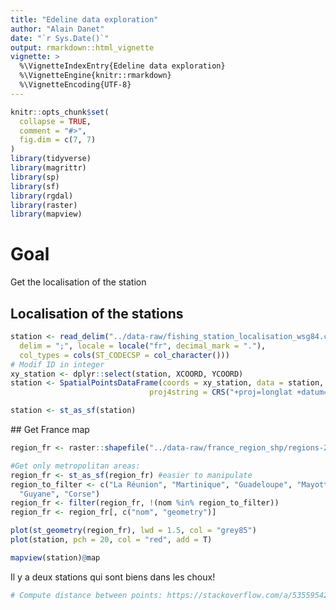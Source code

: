 ```yaml
---
title: "Edeline data exploration"
author: "Alain Danet"
date: "`r Sys.Date()`"
output: rmarkdown::html_vignette
vignette: >
  %\VignetteIndexEntry{Edeline data exploration}
  %\VignetteEngine{knitr::rmarkdown}
  %\VignetteEncoding{UTF-8}
---
```


```r
knitr::opts_chunk$set(
  collapse = TRUE,
  comment = "#>",
  fig.dim = c(7, 7)
)
library(tidyverse)
library(magrittr)
library(sp)
library(sf)
library(rgdal)
library(raster)
library(mapview)
```

# Goal 

Get the localisation of the station

## Localisation of the stations

```r
station <- read_delim("../data-raw/fishing_station_localisation_wsg84.csv",
  delim = ";", locale = locale("fr", decimal_mark = "."),
  col_types = cols(ST_CODECSP = col_character()))
# Modif ID in integer
xy_station <- dplyr::select(station, XCOORD, YCOORD)
station <- SpatialPointsDataFrame(coords = xy_station, data = station,
                               proj4string = CRS("+proj=longlat +datum=WGS84 +ellps=WGS84 +towgs84=0,0,0"))

station <- st_as_sf(station)
```

## Get France map

```r
region_fr <- raster::shapefile("../data-raw/france_region_shp/regions-20180101.shp")

#Get only metropolitan areas:
region_fr <- st_as_sf(region_fr) #easier to manipulate
region_to_filter <- c("La Réunion", "Martinique", "Guadeloupe", "Mayotte",
  "Guyane", "Corse")
region_fr <- filter(region_fr, !(nom %in% region_to_filter))
region_fr <- region_fr[, c("nom", "geometry")]

```

```r
plot(st_geometry(region_fr), lwd = 1.5, col = "grey85")
plot(station, pch = 20, col = "red", add = T)
```

```r
mapview(station)@map
```
Il y a deux stations qui sont biens dans les choux!

```r
# Compute distance between points: https://stackoverflow.com/a/53559542
```




